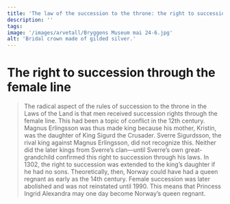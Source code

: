 ```yaml
---
title: 'The law of the succession to the throne: the right to succession through the female line'
description: ''
tags:
image: '/images/arvetall/Bryggens Museum mai 24-6.jpg'
alt: 'Bridal crown made of gilded silver.'
---
```



# The right to succession through the female line

<Blockquote
quote='“It is the eighth inheritance that the lawfully begotten son of the king’s daughter, solely the oldest, shall be king, one whose mother was lawfully begotten, if there are none of the others.”'
footer='Christianity section, chapter 4' />

<Spacer height={40}/>
<Container stil="initial side">
    The radical aspect of the rules of succession to the throne in the Laws of the Land is that men received succession rights through the female line. 
    This had been a topic of conflict in the 12th century. 
    Magnus Erlingsson was thus made king because his mother, Kristin, was the daughter of King Sigurd the Crusader. 
    Sverre Sigurdsson, the rival king against Magnus Erlingsson, did not recognize this. 
    Neither did the later kings from Sverre’s clan—until Sverre’s own great-grandchild confirmed this right to succession through his laws. 
    In 1302, the right to succession was extended to the king’s daughter if he had no sons. 
    Theoretically, then, Norway could have had a queen regnant as early as the 14th century. 
    Female succession was later abolished and was not reinstated until 1990. 
    This means that Princess Ingrid Alexandra may one day become Norway’s queen regnant.
</Container>

<Work id="ubb-diplom-0138" />
<Spacer height={170}/>